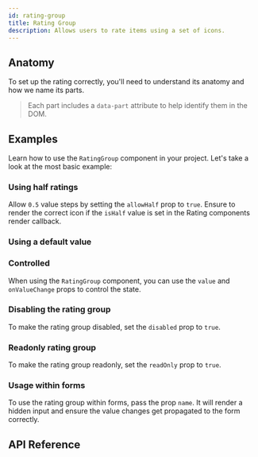 ```yaml
---
id: rating-group
title: Rating Group
description: Allows users to rate items using a set of icons.
---
```



<ComponentPreview />

## Anatomy

To set up the rating correctly, you'll need to understand its anatomy and how we
name its parts.

> Each part includes a `data-part` attribute to help identify them in the DOM.

<Anatomy id="rating-group" />

## Examples

Learn how to use the `RatingGroup` component in your project. Let's take a look
at the most basic example:

<Story id="Basic" />

### Using half ratings

Allow `0.5` value steps by setting the `allowHalf` prop to `true`. Ensure to
render the correct icon if the `isHalf` value is set in the Rating components
render callback.

<Story id="HalfRatings" />

### Using a default value

<Story id="InitialValue" />

### Controlled

When using the `RatingGroup` component, you can use the `value` and
`onValueChange` props to control the state.

<Story id="Controlled" />

### Disabling the rating group

To make the rating group disabled, set the `disabled` prop to `true`.

<Story id="Disabled" />

### Readonly rating group

To make the rating group readonly, set the `readOnly` prop to `true`.

<Story id="ReadOnly" />

### Usage within forms

To use the rating group within forms, pass the prop `name`. It will render a
hidden input and ensure the value changes get propagated to the form correctly.

<Story id="FormUsage" />

## API Reference

<ComponentTypes />
